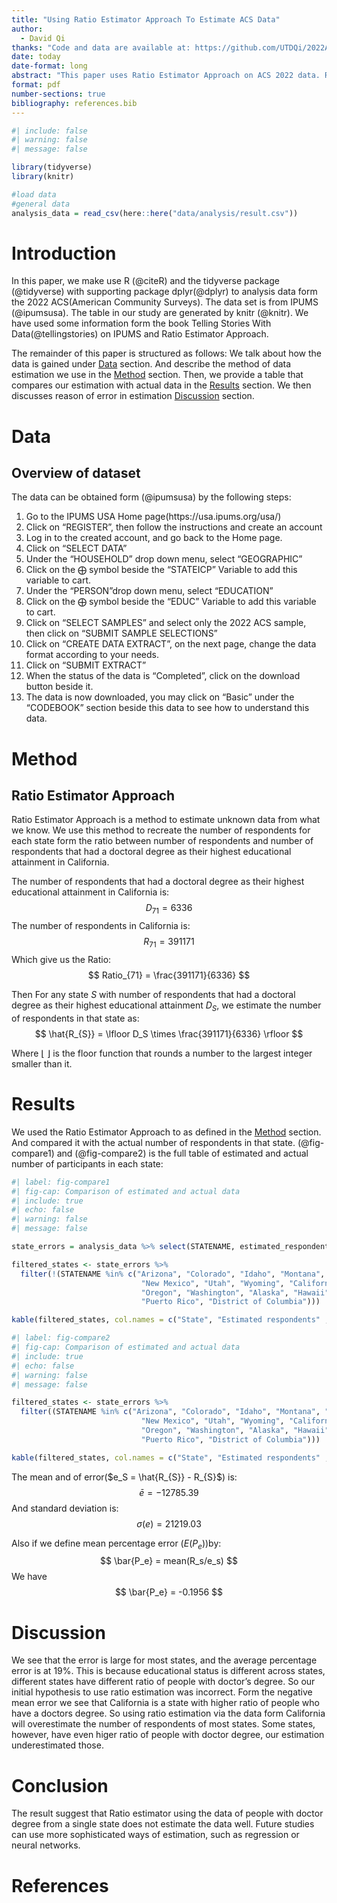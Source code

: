 ```yaml
---
title: "Using Ratio Estimator Approach To Estimate ACS Data" 
author: 
  - David Qi
thanks: "Code and data are available at: https://github.com/UTDQi/2022ACS_Analysis"
date: today
date-format: long
abstract: "This paper uses Ratio Estimator Approach on ACS 2022 data. Resulting in a estimation with large error. We then discusses possible reasons for error." 
format: pdf
number-sections: true
bibliography: references.bib
---
```


```r
#| include: false
#| warning: false
#| message: false

library(tidyverse)
library(knitr)

#load data
#general data
analysis_data = read_csv(here::here("data/analysis/result.csv"))
```


# Introduction

In this paper, we make use R (@citeR) and the tidyverse package (@tidyverse) with supporting package dplyr(@dplyr) to analysis data form the 2022 ACS(American Community Surveys). The data set is from IPUMS (@ipumsusa). The table in our study are generated by knitr (@knitr). We have used some information form the book Telling Stories With Data(@tellingstories) on IPUMS and Ratio Estimator Approach. 

The remainder of this paper is structured as follows: We talk about how the data is gained under [Data](#sec-data) section. And describe the method of data estimation we use in the [Method](#method) section. Then, we provide a table that compares our estimation with actual data in the [Results](#results) section. We then discusses reason of error in estimation [Discussion](#discussion) section. 


# Data {#sec-data}

## Overview of dataset

The data can be obtained form (@ipumsusa) by the following steps:

1. Go to the IPUMS USA Home page(https://usa.ipums.org/usa/)
2. Click on "REGISTER", then follow the instructions and create an account
3. Log in to the created account, and go back to the Home page.
4. Click on "SELECT DATA"
5. Under the "HOUSEHOLD" drop down menu, select "GEOGRAPHIC"
6. Click on the $\bigoplus$ symbol beside the "STATEICP" Variable to add this variable to cart.
7. Under the "PERSON"drop down menu, select "EDUCATION"
8. Click on the $\bigoplus$ symbol beside the "EDUC" Variable to add this variable to cart.
9. Click on “SELECT SAMPLES” and select only the 2022 ACS sample, then click on "SUBMIT SAMPLE SELECTIONS"
10. Click on "CREATE DATA EXTRACT", on the next page, change the data format according to your needs. 
11. Click on "SUBMIT EXTRACT"
12. When the status of the data is "Completed", click on the download button beside it. 
13. The data is now downloaded, you may click on "Basic" under the "CODEBOOK" section beside this data to see how to understand this data.


# Method {#method}

## Ratio Estimator Approach {#ratio-approach}
  Ratio Estimator Approach is a method to estimate unknown data from what we know. We use this method to recreate the number of respondents for each state form the ratio between number of respondents and number of respondents that had a doctoral degree as their highest educational attainment in California. 
  
The number of respondents that had a doctoral degree as their highest educational attainment in California is:
$$
D_{71} = 6336
$$
The number of respondents in California is:
$$
R_{71} = 391171
$$
Which give us the Ratio:
$$
Ratio_{71} = \frac{391171}{6336}
$$

Then For any state $S$ with number of respondents that had a doctoral degree as their highest educational attainment $D_S$, we estimate the number of respondents in that state as:
$$
\hat{R_{S}} = \lfloor D_S \times \frac{391171}{6336} \rfloor
$$

Where $\lfloor\ \rfloor$ is the floor function that rounds a number to the largest integer smaller than it. 

# Results
We used the Ratio Estimator Approach to as defined in the [Method](#method) section. And compared it with the actual number of respondents in that state. 
(@fig-compare1) and (@fig-compare2) is the full table of estimated and actual number of participants in each state:
```r
#| label: fig-compare1
#| fig-cap: Comparison of estimated and actual data
#| include: true
#| echo: false
#| warning: false
#| message: false

state_errors = analysis_data %>% select(STATENAME, estimated_respondents, actural_respondents,error)

filtered_states <- state_errors %>%
  filter(!(STATENAME %in% c("Arizona", "Colorado", "Idaho", "Montana", "Nevada", 
                             "New Mexico", "Utah", "Wyoming", "California", 
                             "Oregon", "Washington", "Alaska", "Hawaii", 
                             "Puerto Rico", "District of Columbia")))

kable(filtered_states, col.names = c("State", "Estimated respondents" , "Actural respondents","Error"), caption = "Error Rates by State")

```

```r
#| label: fig-compare2
#| fig-cap: Comparison of estimated and actual data 
#| include: true
#| echo: false
#| warning: false
#| message: false

filtered_states <- state_errors %>%
  filter((STATENAME %in% c("Arizona", "Colorado", "Idaho", "Montana", "Nevada", 
                             "New Mexico", "Utah", "Wyoming", "California", 
                             "Oregon", "Washington", "Alaska", "Hawaii", 
                             "Puerto Rico", "District of Columbia")))

kable(filtered_states, col.names = c("State", "Estimated respondents" , "Actural respondents","Error"), caption = "Error Rates by State")


```

The mean and  of error($e_S = \hat{R_{S}} - R_{S}$) is: 
$$
\bar{e} = -12785.39
$$
And standard deviation is:
$$
\sigma(e) = 21219.03
$$

Also if we define mean percentage error ($E(P_e)$)by:
$$
\bar{P_e} = mean(R_s/e_s)
$$
We have 
$$
\bar{P_e} = -0.1956
$$


# Discussion {#discussion}
  We see that the error is large for most states, and the average percentage error is at 19%. This is because educational status is different across states, different states have different ratio of people with doctor's degree. So our initial hypothesis to use ratio estimation was incorrect. 
  Form the negative mean error we see that California is a state with higher ratio of people who have a doctors degree. So using ratio estimation via the data form California will overestimate the number of respondents of most states. Some states, however, have even higer ratio of people with doctor degree, our estimation underestimated those. 

# Conclusion
  The result suggest that Ratio estimator using the data of people with doctor degree from a single state does not estimate the data well. Future studies can use more sophisticated ways of estimation, such as regression or neural networks. 
  
\newpage

# References